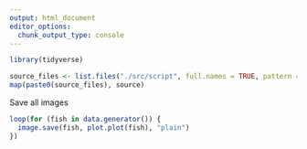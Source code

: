 ```yaml
---
output: html_document
editor_options: 
  chunk_output_type: console
---
```


```r
library(tidyverse)
```


```r
source_files <- list.files("./src/script", full.names = TRUE, pattern = "*.R")
map(paste0(source_files), source)
```

Save all images

```r
loop(for (fish in data.generator()) {
  image.save(fish, plot.plot(fish), "plain")
})
```
